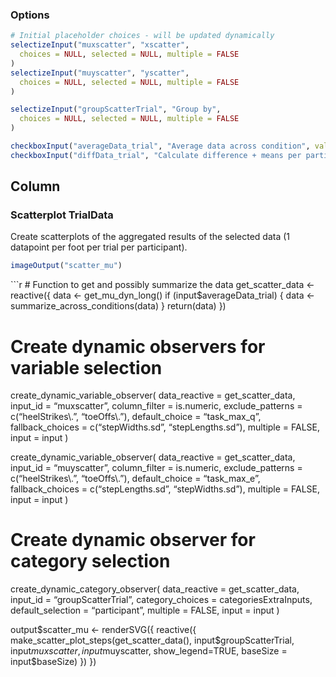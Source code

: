 ### Options
```r
# Initial placeholder choices - will be updated dynamically
selectizeInput("muxscatter", "xscatter",
  choices = NULL, selected = NULL, multiple = FALSE
)
selectizeInput("muyscatter", "yscatter",
  choices = NULL, selected = NULL, multiple = FALSE
)

selectizeInput("groupScatterTrial", "Group by",
  choices = NULL, selected = NULL, multiple = FALSE
)

checkboxInput("averageData_trial", "Average data across condition", value = FALSE)
checkboxInput("diffData_trial", "Calculate difference + means per participant", value = FALSE)
```

Column
--------------------------------------------

### Scatterplot TrialData {data-height=1500}
Create scatterplots of the aggregated results of the selected data (1 datapoint per foot per trial per participant).

```r
imageOutput("scatter_mu")
```

```r
# Function to get and possibly summarize the data
get_scatter_data <- reactive({
  data <- get_mu_dyn_long()
  if (input$averageData_trial) {
    data <- summarize_across_conditions(data)
  }
  return(data)
})

# Create dynamic observers for variable selection
create_dynamic_variable_observer(
  data_reactive = get_scatter_data,
  input_id = "muxscatter",
  column_filter = is.numeric,
  exclude_patterns = c("heelStrikes\\.", "toeOffs\\."),
  default_choice = "task_max_q",
  fallback_choices = c("stepWidths.sd", "stepLengths.sd"),
  multiple = FALSE,
  input = input
)

create_dynamic_variable_observer(
  data_reactive = get_scatter_data,
  input_id = "muyscatter",
  column_filter = is.numeric,
  exclude_patterns = c("heelStrikes\\.", "toeOffs\\."),
  default_choice = "task_max_e",
  fallback_choices = c("stepLengths.sd", "stepWidths.sd"),
  multiple = FALSE,
  input = input
)

# Create dynamic observer for category selection
create_dynamic_category_observer(
  data_reactive = get_scatter_data,
  input_id = "groupScatterTrial",
  category_choices = categoriesExtraInputs,
  default_selection = "participant",
  multiple = FALSE,
  input = input
)

output$scatter_mu <- renderSVG({ reactive({
  make_scatter_plot_steps(get_scatter_data(), input$groupScatterTrial, input$muxscatter, input$muyscatter, show_legend=TRUE, baseSize = input$baseSize)
  })
})
